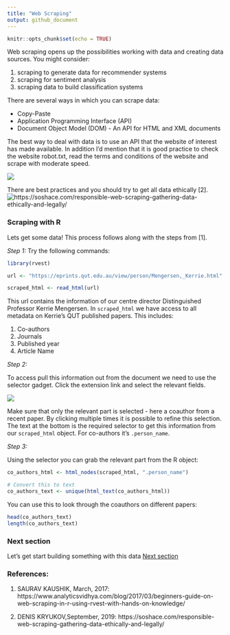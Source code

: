 ---
title: "Web Scraping"
output: github_document
---

```{r setup, include=FALSE}
knitr::opts_chunk$set(echo = TRUE)
```

Web scraping opens up the possibilities working with data and creating data sources. You might consider:

1. scraping to generate data for recommender systems
2. scraping for sentiment analysis 
3. scraping data to build classification systems

There are several ways in which you can scrape data:

+ Copy-Paste
+ Application Programming Interface (API)
+ Document Object Model (DOM) - An API for HTML and XML documents

The best way to deal with data is to use an API that the website of interest has made available. In addition I'd mention that it is good practice to check the website robot.txt, read the terms and conditions of the website and scrape with moderate speed. 

![](robot.PNG)

There are best practices and you should try to get all data ethically [2].
![https://soshace.com/responsible-web-scraping-gathering-data-ethically-and-legally/](responsibleWeb.jpg)

### Scraping with R

Lets get some data! 
This process follows along with the steps from [1].

*Step 1:*
Try the following commands:

```{r}
library(rvest)

url <- "https://eprints.qut.edu.au/view/person/Mengersen,_Kerrie.html" 

scraped_html <- read_html(url)
```

This url contains the information of our centre director Distinguished Professor Kerrie Mengersen. In `scraped_html` we have access to all metadata on Kerrie's QUT published papers. This includes:

1. Co-authors
2. Journals
3. Published year
4. Article Name

*Step 2:*

To access pull this information out from the document we need to use the selector gadget. Click the extension link and select the relevant fields. 

![](selector1.PNG)

Make sure that only the relevant part is selected - here a coauthor from a recent paper. By clicking multiple times it is possible to refine this selection. The text at the bottom is the required selector to get this information from our `scraped_html` object. For co-authors it's `.person_name`.

*Step 3:*

Using the selector you can grab the relevant part from the R object:

```{r}
co_authors_html <- html_nodes(scraped_html, ".person_name")

# Convert this to text
co_authors_text <- unique(html_text(co_authors_html))
```

You can use this to look through the coauthors on different papers:

```{r}
head(co_authors_text)
length(co_authors_text)
```

### Next section

Let's get start building something with this data [Next section](network_vis.md)

### References:

1. SAURAV KAUSHIK, March, 2017: https://www.analyticsvidhya.com/blog/2017/03/beginners-guide-on-web-scraping-in-r-using-rvest-with-hands-on-knowledge/

2. DENIS KRYUKOV,September, 2019: https://soshace.com/responsible-web-scraping-gathering-data-ethically-and-legally/


